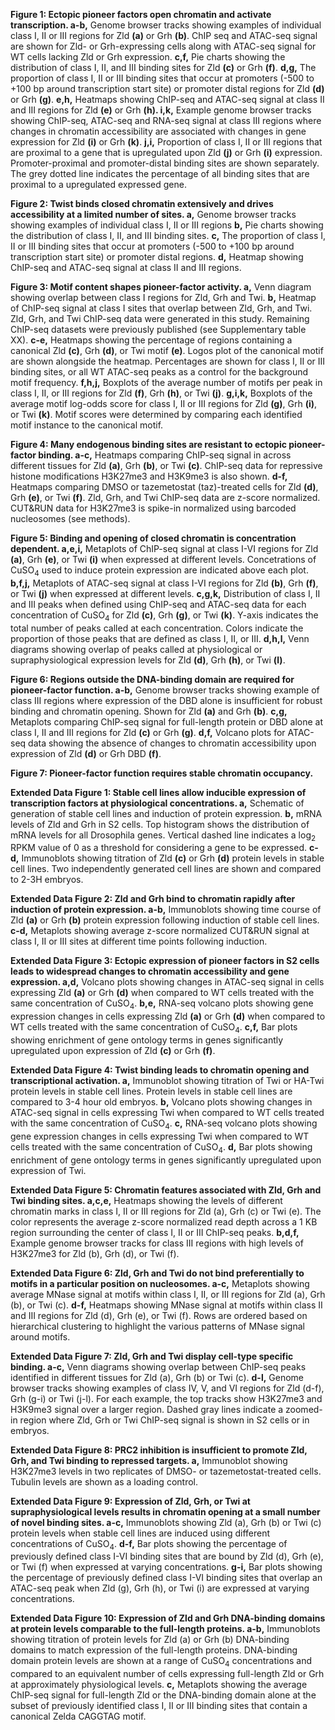 **Figure 1: Ectopic pioneer factors open chromatin and activate transcription. a-b,** Genome browser tracks showing examples of individual class I, II or III regions for Zld **(a)** or Grh **(b)**. ChIP seq and ATAC-seq signal are shown for Zld- or Grh-expressing cells along with ATAC-seq signal for WT cells lacking Zld or Grh expression. **c,f,** Pie charts showing the distribution of class I, II, and III binding sites for Zld **(c)** or Grh **(f)**. **d,g,** The proportion of class I, II or III binding sites that occur at promoters (-500 to +100 bp around transcription start site) or promoter distal regions for Zld **(d)** or Grh **(g)**. **e,h,** Heatmaps showing ChIP-seq and ATAC-seq signal at class II and III regions for Zld **(e)** or Grh **(h). i,k,** Example genome browser tracks showing ChIP-seq, ATAC-seq and RNA-seq signal at class III regions where changes in chromatin accessibility are associated with changes in gene expression for Zld **(i)** or Grh **(k)**. **j,i,** Proportion of class I, II or III regions that are proximal to a gene that is upregulated upon Zld **(j)** or Grh **(i)** expression. Promoter-proximal and promoter-distal binding sites are shown separately. The grey dotted line indicates the percentage of all binding sites that are proximal to a upregulated expressed gene.

**Figure 2: Twist binds closed chromatin extensively and drives accessibility at a limited number of sites. a,** Genome browser tracks showing examples of individual class I, II or III regions **b,** Pie charts showing the distribution of class I, II, and III binding sites. **c,** The proportion of class I, II or III binding sites that occur at promoters (-500 to +100 bp around transcription start site) or promoter distal regions. **d,** Heatmap showing ChIP-seq and ATAC-seq signal at class II and III regions.

**Figure 3: Motif content shapes pioneer-factor activity. a,** Venn diagram showing overlap between class I regions for Zld, Grh and Twi. **b,** Heatmap of ChIP-seq signal at class I sites that overlap between Zld, Grh, and Twi. Zld, Grh, and Twi ChIP-seq data were generated in this study. Remaining ChIP-seq datasets were previously published (see Supplementary table XX). **c-e,** Heatmaps showing the percentage of regions containing a canonical Zld **(c)**, Grh **(d)**, or Twi motif **(e)**. Logos plot of the canonical motif are shown alongside the heatmap. Percentages are shown for class I, II or III binding sites, or all WT ATAC-seq peaks as a control for the background motif frequency. **f,h,j,** Boxplots of the average number of motifs per peak in class I, II, or III regions for Zld **(f)**, Grh **(h)**, or Twi **(j)**. **g,i,k,** Boxplots of the average motif log-odds score for class I, II or III regions for Zld **(g)**, Grh **(i)**, or Twi **(k)**. Motif scores were determined by comparing each identified motif instance to the canonical motif.

**Figure 4: Many endogenous binding sites are resistant to ectopic pioneer-factor binding. a-c,** Heatmaps comparing ChIP-seq signal in across different tissues for Zld **(a)**, Grh **(b)**, or Twi **(c)**. ChIP-seq data for repressive histone modifications H3K27me3 and H3K9me3 is also shown. **d-f,** Heatmaps comparing DMSO or tazemetostat (taz)-treated cells for Zld **(d)**, Grh **(e)**, or Twi **(f)**. Zld, Grh, and Twi ChIP-seq data are z-score normalized. CUT&RUN data for H3K27me3 is spike-in normalized using barcoded nucleosomes (see methods).

**Figure 5: Binding and opening of closed chromatin is concentration dependent. a,e,i,** Metaplots of ChIP-seq signal at class I-VI regions for Zld **(a)**, Grh **(e)**, or Twi **(i)** when expressed at different levels. Concetrations of CuSO~4~ used to induce protein expression are indicated above each plot. **b,f,j,** Metaplots of ATAC-seq signal at class I-VI regions for Zld **(b)**, Grh **(f)**, or Twi **(j)** when expressed at different levels. **c,g,k,** Distribution of class I, II and III peaks when defined using ChIP-seq and ATAC-seq data for each concentration of CuSO~4~ for Zld **(c)**, Grh **(g)**, or Twi **(k)**. Y-axis indicates the total number of peaks called at each concentration. Colors indicate the proportion of those peaks that are defined as class I, II, or III. **d,h,l,** Venn diagrams showing overlap of peaks called at physiological or supraphysiological expression levels for Zld **(d)**, Grh **(h)**, or Twi **(l)**.

**Figure 6: Regions outside the DNA-binding domain are required for pioneer-factor function. a-b,** Genome browser tracks showing example of class III regions where expression of the DBD alone is insufficient for robust binding and chromatin opening. Shown for Zld **(a)** and Grh **(b)**. **c,g,** Metaplots comparing ChIP-seq signal for full-length protein or DBD alone at class I, II and III regions for Zld **(c)** or Grh **(g)**. **d,f,** Volcano plots for ATAC-seq data showing the absence of changes to chromatin accessibility upon expression of Zld **(d)** or Grh DBD **(f)**.

**Figure 7: Pioneer-factor function requires stable chromatin occupancy.**

**Extended Data Figure 1: Stable cell lines allow inducible expression of transcription factors at physiological concentrations. a,** Schematic of generation of stable cell lines and induction of protein expression. **b,** mRNA levels of Zld and Grh in S2 cells. Top histogram shows the distribution of mRNA levels for all Drosophila genes. Vertical dashed line indicates a log~2~ RPKM value of 0 as a threshold for considering a gene to be expressed. **c-d,** Immunoblots showing titration of Zld **(c)** or Grh **(d)** protein levels in stable cell lines. Two independently generated cell lines are shown and compared to 2-3H embryos.

**Extended Data Figure 2: Zld and Grh bind to chromatin rapidly after induction of protein expression. a-b,** Immunoblots showing time course of Zld **(a)** or Grh **(b)** protein expression following induction of stable cell lines. **c-d,** Metaplots showing average z-score normalized CUT&RUN signal at class I, II or III sites at different time points following induction.

**Extended Data Figure 3: Ectopic expression of pioneer factors in S2 cells leads to widespread changes to chromatin accessibility and gene expression. a,d,** Volcano plots showing changes in ATAC-seq signal in cells expressing Zld **(a)** or Grh **(d)** when compared to WT cells treated with the same concentration of CuSO~4~. **b,e,** RNA-seq volcano plots showing gene expression changes in cells expressing Zld **(a)** or Grh **(d)** when compared to WT cells treated with the same concentration of CuSO~4~. **c,f,** Bar plots showing enrichment of gene ontology terms in genes significantly upregulated upon expression of Zld **(c)** or Grh **(f)**.

**Extended Data Figure 4: Twist binding leads to chromatin opening and transcriptional activation. a,** Immunoblot showing titration of Twi or HA-Twi protein levels in stable cell lines. Protein levels in stable cell lines are compared to 3-4 hour old embryos. **b,** Volcano plots showing changes in ATAC-seq signal in cells expressing Twi when compared to WT cells treated with the same concentration of CuSO~4~. **c,** RNA-seq volcano plots showing gene expression changes in cells expressing Twi when compared to WT cells treated with the same concentration of CuSO~4~. **d,** Bar plots showing enrichment of gene ontology terms in genes significantly upregulated upon expression of Twi.

**Extended Data Figure 5: Chromatin features associated with Zld, Grh and Twi binding sites. a,c,e,** Heatmaps showing the levels of different chromatin marks in class I, II or III regions for Zld (a), Grh (c) or Twi (e). The color represents the average z-score normalized read depth across a 1 KB region surrounding the center of class I, II or III ChIP-seq peaks. **b,d,f,** Example genome browser tracks for class III regions with high levels of H3K27me3 for Zld (b), Grh (d), or Twi (f).

**Extended Data Figure 6: Zld, Grh and Twi do not bind preferentially to motifs in a particular position on nucleosomes. a-c,** Metaplots showing average MNase signal at motifs within class I, II, or III regions for Zld (a), Grh (b), or Twi (c). **d-f,** Heatmaps showing MNase signal at motifs within class II and III regions for Zld (d), Grh (e), or Twi (f). Rows are ordered based on hierarchical clustering to highlight the various patterns of MNase signal around motifs.

**Extended Data Figure 7: Zld, Grh and Twi display cell-type specific binding. a-c,** Venn diagrams showing overlap between ChIP-seq peaks identified in different tissues for Zld (a), Grh (b) or Twi (c). **d-l,** Genome browser tracks showing examples of class IV, V, and VI regions for Zld (d-f), Grh (g-i) or Twi (j-l). For each example, the top tracks show H3K27me3 and H3K9me3 signal over a larger region. Dashed gray lines indicate a zoomed-in region where Zld, Grh or Twi ChIP-seq signal is shown in S2 cells or in embryos.

**Extended Data Figure 8: PRC2 inhibition is insufficient to promote Zld, Grh, and Twi binding to repressed targets. a,** Immunoblot showing H3K27me3 levels in two replicates of DMSO- or tazemetostat-treated cells. Tubulin levels are shown as a loading control.

**Extended Data Figure 9: Expression of Zld, Grh, or Twi at supraphysiological levels results in chromatin opening at a small number of novel binding sites. a-c,** Immunoblots showing Zld (a), Grh (b) or Twi (c) protein levels when stable cell lines are induced using different concentrations of CuSO~4~. **d-f,** Bar plots showing the percentage of previously defined class I-VI binding sites that are bound by Zld (d), Grh (e), or Twi (f) when expressed at varying concentrations. **g-i,** Bar plots showing the percentage of previously defined class I-VI binding sites that overlap an ATAC-seq peak when Zld (g), Grh (h), or Twi (i) are expressed at varying concentrations.

**Extended Data Figure 10: Expression of Zld and Grh DNA-binding domains at protein levels comparable to the full-length proteins. a-b,** Immunoblots showing titration of protein levels for Zld (a) or Grh (b) DNA-binding domains to match expression of the full-length proteins. DNA-binding domain protein levels are shown at a range of CuSO~4~ concentrations and compared to an equivalent number of cells expressing full-length Zld or Grh at approximately physiological levels. **c,** Metaplots showing the average ChIP-seq signal for full-length Zld or the DNA-binding domain alone at the subset of previously identified class I, II or III binding sites that contain a canonical Zelda CAGGTAG motif.
